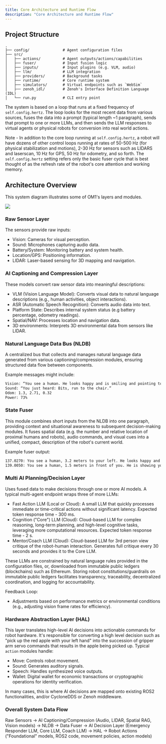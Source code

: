 ```yaml
---
title: Core Architecture and Runtime Flow
description: "Core Architecture and Runtime Flow"
---
```


## Project Structure

```tree Project Structure
.
├── config/               # Agent configuration files
├── src/
│   ├── actions/          # Agent outputs/actions/capabilities
│   ├── fuser/            # Input fusion logic
│   ├── inputs/           # Input plugins (e.g. VLM, audio)
│   ├── llm/              # LLM integration
│   ├── providers/        # Background tasks
│   ├── runtime/          # Core runtime system
│   ├── simulators/       # Virtual endpoints such as `WebSim`
│   ├── zenoh_idl/        # Zenoh's Interface Definition Language (IDL)
│   └── run.py            # CLI entry point
```

The system is based on a loop that runs at a fixed frequency of `self.config.hertz`. The loop looks for the most recent data from various sources, fuses the data into a prompt (typical length ~1 paragraph), sends that prompt to one or more LLMs, and then sends the LLM responses to virtual agents or physical robots for conversion into real world actions.

Note - In addition to the core loop running at `self.config.hertz`, a robot will have dozens of other control loops running at rates of 50-500 Hz (for physical stabilization and motions), 2-30 Hz for sensors such as LIDARS and laserscan, 10 Hz for GPS, 50 Hz for odometry, and so forth. The `self.config.hertz` setting refers only the basic fuser cycle that is best thought of as the refresh rate of the robot's core attention and working memory.     

## Architecture Overview

This system diagram illustrates some of OM1's layers and modules.

![](/assets/om1-architecture.png)

### Raw Sensor Layer

The sensors provide raw inputs:

- Vision: Cameras for visual perception.
- Sound: Microphones capturing audio data.
- Battery/System: Monitoring battery and system health.
- Location/GPS: Positioning information.
- LIDAR: Laser-based sensing for 3D mapping and navigation.

### AI Captioning and Compression Layer

These models convert raw sensor data into meaningful descriptions:

- VLM (Vision Language Model): Converts visual data to natural language descriptions (e.g., human activities, object interactions).
- ASR (Automatic Speech Recognition): Converts audio data into text.
- Platform State: Describes internal system status (e.g battery percentage, odometry readings).
- Spatial/NAV: Processes location and navigation data.
- 3D environments: Interprets 3D environmental data from sensors like LIDAR.

### Natural Language Data Bus (NLDB)

A centralized bus that collects and manages natural language data generated from various captioning/compression modules, ensuring structured data flow between components. 

Example messages might include:

```bash
Vision: “You see a human. He looks happy and is smiling and pointing to a chair.”
Sound: “You just heard: Bits, run to the chair.”
Odom: 1.3, 2.71, 0.32
Power: 73%
```

### State Fuser

This module combines short inputs from the NLDB into one paragraph, providing context and situational awareness to subsequent decision-making modules. It fuses spatial data (e.g. the number and relative location of proximal humans and robots), audio commands, and visual cues into a unified, compact, description of the robot's current world.

Example fuser output:

```bash
137.0270: You see a human, 3.2 meters to your left. He looks happy and is smiling. He is pointing to a chair. You just heard: Bits run to the chair.
139.0050: You see a human, 1.5 meters in front of you. He is showing you a flat hand. You just heard: Bits, stop.
```

### Multi AI Planning/Decision Layer

Uses fused data to make decisions through one or more AI models. A typical multi-agent endpoint wraps three of more LLMs: 

- Fast Action LLM (Local or Cloud): A small LLM that quickly processes immediate or time-critical actions without significant latency. Expected token response time - 300 ms.
- Cognition ("Core") LLM (Cloud): Cloud-based LLM for complex reasoning, long-term planning, and high-level cognitive tasks, leveraging more computational resources. Expected token response time - 2 s.
- Mentor/Coach LLM (Cloud): Cloud-based LLM for 3rd person view critique of the robot-human interaction. Generates full critique every 30 seconds and provides it to the Core LLM.

These LLMs are constrained by natural language rules provided in the configuration files, or, downloaded from immutable public ledgers (blockchains) such as Ethereum. Storing robot constitutions/guardrails on immutable public ledgers facilitates transparency, traceability, decentralized coordination, and logging for accountability.

Feedback Loop:

- Adjustments based on performance metrics or environmental conditions (e.g., adjusting vision frame rates for efficiency).

### Hardware Abstraction Layer (HAL)

This layer translates high-level AI decisions into actionable commands for robot hardware. It's responsible for converting a high level decision such as "pick up the red apple with your left hand" into the succession of gripper arm servo commands that results in the apple being picked up. Typical `action` modules handle:

- Move: Controls robot movement.
- Sound: Generates auditory signals.
- Speech: Handles synthesized voice outputs.
- Wallet: Digital wallet for economic transactions or cryptographic operations for identity verification.

In many cases, this is where AI decisions are mapped onto existing ROS2 functionalities, and/or CycloneDDS or Zenoh middleware. 

### Overall System Data Flow

Raw Sensors → AI Captioning/Compression (Audio, LIDAR, Spatial RAG, Vision models) → NLDB → Data Fuser → AI Decision Layer (Emergency Responder LLM, Core LLM, Coach LLM) → HAL → Robot Actions ("Foundational" models, ROS2 code, movement policies, action models)

